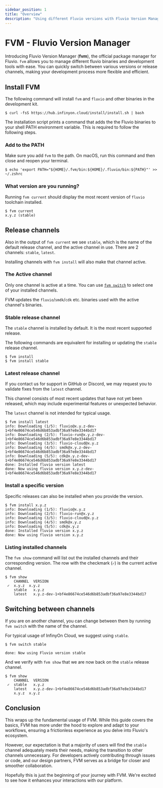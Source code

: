 ```yaml
---
sidebar_position: 1
title: "Overview"
description: "Using different Fluvio versions with Fluvio Version Manager (FVM)"
---
```


# FVM - Fluvio Version Manager

Introducing Fluvio Version Manager (**fvm**), the official package manager for Fluvio. `fvm` allows you to manage different fluvio binaries and development tools with ease. You can quickly switch between various versions or release channels, making your development process more flexible and efficient.

## Install FVM

The following command will install `fvm` and `fluvio` and other binaries in the development kit.

```shell copy="fl"
$ curl -fsS https://hub.infinyon.cloud/install/install.sh | bash
```

The installation script prints a command that adds the the Fluvio binaries to your shell PATH environment variable. This is required to follow the following steps.

### Add to the PATH

Make sure you add `fvm` to the path. On macOS, run this command and then close and reopen your terminal.

```shell copy="fl"
$ echo 'export PATH="${HOME}/.fvm/bin:${HOME}/.fluvio/bin:${PATH}"' >> ~/.zshrc
```

### What version are you running?

Running `fvm current` should display the most recent version of `fluvio` toolchain installed.

```shell copy="fl"
$ fvm current
x.y.z (stable)
```

## Release channels

Also in the output of `fvm current` we see `stable`, which is the name of the default release channel, and the active channel in use. There are 2 channels: `stable`, `latest`.

Installing channels with `fvm install` will also make that channel active.


### The Active channel

Only one channel is active at a time. You can use [`fvm switch`](#switching-between-channels) to select one of your installed channels.

FVM updates the `fluvio`/`smdk`/`cdk` etc. binaries used with the active channel's binaries.


### Stable release channel

The `stable` channel is installed by default. It is the most recent supported release.

The following commands are equivalent for installing or updating the `stable` release channel.

```shell copy="fl"
$ fvm install
$ fvm install stable
```


### Latest release channel

If you contact us for support in GitHub or Discord, we may request you to validate fixes from the `latest` channel.

This channel consists of most recent updates that have not yet been released, which may include experimental features or unexpected behavior.

The `latest` channel is not intended for typical usage.

```shell copy="fl"
$ fvm install latest
info: Downloading (1/5): fluvio@x.y.z-dev-1+bf4e86674ce546d6b853adbf36a97e8e3344bd17
info: Downloading (2/5): fluvio-run@x.y.z-dev-1+bf4e86674ce546d6b853adbf36a97e8e3344bd17
info: Downloading (3/5): fluvio-cloud@x.y.z
info: Downloading (4/5): smdk@x.y.z-dev-1+bf4e86674ce546d6b853adbf36a97e8e3344bd17
info: Downloading (5/5): cdk@x.y.z-dev-1+bf4e86674ce546d6b853adbf36a97e8e3344bd17
done: Installed fluvio version latest
done: Now using fluvio version x.y.z-dev-1+bf4e86674ce546d6b853adbf36a97e8e3344bd17
```

### Install a specific version

Specific releases can also be installed when you provide the version.

```shell
$ fvm install x.y.z
info: Downloading (1/5): fluvio@x.y.z
info: Downloading (2/5): fluvio-run@x.y.z
info: Downloading (3/5): fluvio-cloud@x.y.z
info: Downloading (4/5): smdk@x.y.z
info: Downloading (5/5): cdk@x.y.z
done: Installed fluvio version x.y.z
done: Now using fluvio version x.y.z
```

### Listing installed channels

The `fvm show` command will list out the installed channels and their corresponding version. The row with the checkmark (`✓`) is the current active channel.

```shell copy="fl"
$ fvm show
    CHANNEL  VERSION
 ✓  x.y.z  x.y.z
    stable   x.y.z
    latest   x.y.z-dev-1+bf4e86674ce546d6b853adbf36a97e8e3344bd17
```

## Switching between channels

If you are on another channel, you can change between them by running `fvm switch` with the name of the channel.

For typical usage of InfinyOn Cloud, we suggest using `stable`.

```shell copy="fl"
$ fvm switch stable

done: Now using Fluvio version stable
```

And we verify with `fvm show` that we are now back on the `stable` release channel.

```shell copy="fl"
$ fvm show
    CHANNEL  VERSION
 ✓  stable   x.y.z
    latest   x.y.z-dev-1+bf4e86674ce546d6b853adbf36a97e8e3344bd17
    x.y.z  x.y.z
```

## Conclusion

This wraps up the fundamental usage of FVM. While this guide covers the basics, FVM has more under the hood to explore and adapt to your workflows, ensuring a frictionless experience as you delve into Fluvio's ecosystem.

However, our expectation is that a majority of users will find the `stable` channel adequately meets their needs, making the transition to other channels unnecessary. For developers actively contributing through issues or code, and our design partners, FVM serves as a bridge for closer and smoother collaboration.

Hopefully this is just the beginning of your journey with FVM. We're excited to see how it enhances your interactions with our platform.
